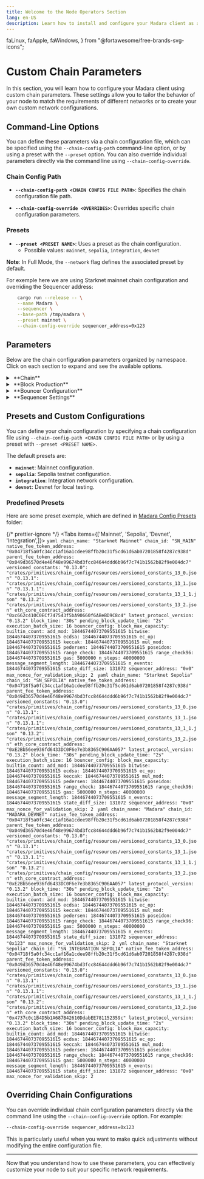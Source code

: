 ```yaml
---
title: Welcome to the Node Operators Section
lang: en-US
description: Learn how to install and configure your Madara client as a node operator.
---
```


  faLinux,
  faApple,
  faWindows,
} from "@fortawesome/free-brands-svg-icons";

# Custom Chain Parameters

In this section, you will learn how to configure your Madara client using custom chain parameters. These settings allow you to tailor the behavior of your node to match the requirements of different networks or to create your own custom network configurations.

## Command-Line Options

You can define these parameters via a chain configuration file, which can be specified using the `--chain-config-path` command-line option, or by using a preset with the `--preset` option. You can also override individual parameters directly via the command line using `--chain-config-override`.

### Chain Config Path

- **`--chain-config-path <CHAIN CONFIG FILE PATH>`**: Specifies the chain configuration file path.

- **`--chain-config-override <OVERRIDES>`**: Overrides specific chain configuration parameters.

### Presets

- **`--preset <PRESET NAME>`**: Uses a preset as the chain configuration.
  - Possible values: `mainnet`, `sepolia`, `integration`, `devnet`

**Note**: In Full Mode, the `--network` flag defines the associated preset by default.

For exemple here we are using Starknet mainnet chain configuration and overriding the Sequencer address:

```bash
    cargo run --release -- \
    --name Madara \
    --sequencer \
    --base-path /tmp/madara \
    --preset mainnet \
    --chain-config-override sequencer_address=0x123
```

## Parameters

Below are the chain configuration parameters organized by namespace. Click on each section to expand and see the available options.

<details>
<summary className="nd-details-heading">&nbsp;**Chain**</summary>
<p>

<br />- **`chain_name`**: Human-readable name of the chain for display purposes.
- *Example*: `"Starknet Mainnet"`

<br />- **`chain_id`**: Identifier of the chain. - *Example*: `"SN_MAIN"`

<br />- **`native_fee_token_address`**: The address of the native fee token
contract on Starknet. - *Example*:
`"0x04718f5a0fc34cc1af16a1cdee98ffb20c31f5cd61d6ab07201858f4287c938d"`

<br />- **`parent_fee_token_address`**: The address of the parent chain's fee
token contract on Starknet. - *Example*:
`"0x049d36570d4e46f48e99674bd3fcc84644ddd6b96f7c741b1562b82f9e004dc7"`

<br />- **`latest_protocol_version`**: The most recent Starknet protocol version
supported. - *Example*: `"0.13.2"`

<br />- **`eth_core_contract_address`**: The Starknet core contract address for
the L1 watcher. - *Example*: `"0xc662c410C0ECf747543f5bA90660f6ABeBD9C8c4"`

</p>
</details>

<details>
<summary className="nd-details-heading">&nbsp;**Block Production**</summary>
<p>

<br />- **`block_time`**: Target time interval between blocks. - *Example*:
`"30s"` - *Note*: Only used for block production.

<br />- **`pending_block_update_time`**: Duration after which the pending block
is updated. - *Example*: `"2s"` - *Note*: Only used for block production.

<br />- **`execution_batch_size`**: Number of transactions popped from the
mempool per batch. - *Example*: `16` - *Note*: Useful for optimistic
parallelization. A value too high may impact performance.

</p>
</details>

<details>
<summary className="nd-details-heading">&nbsp;**Bouncer Configuration**</summary>
<p>

<br />- **`bouncer_config`**: Configuration to limit block sizes. -
**`block_max_capacity`**: Maximum capacities per block. - **`builtin_count`**:
Maximum counts for built-in functions. - **`add_mod`**: `18446744073709551615` -
**`bitwise`**: `18446744073709551615` - **`ecdsa`**: `18446744073709551615` -
**`ec_op`**: `18446744073709551615` - **`keccak`**: `18446744073709551615` -
**`mul_mod`**: `18446744073709551615` - **`pedersen`**: `18446744073709551615` -
**`poseidon`**: `18446744073709551615` - **`range_check`**:
`18446744073709551615` - **`range_check96`**: `18446744073709551615`

    - **`gas`**: Maximum gas limit per block.
      - *Example*: `5000000`

    - **`n_steps`**: Maximum number of steps per block.
      - *Example*: `40000000`

    - **`message_segment_length`**: Maximum length of message segments.
      - *Example*: `18446744073709551615`

    - **`n_events`**: Maximum number of events per block.
      - *Example*: `18446744073709551615`

    - **`state_diff_size`**: Maximum size of state differences per block.
      - *Example*: `131072`

</p>
</details>

<details>
<summary className="nd-details-heading">&nbsp;**Sequencer Settings**</summary>
<p>

<br />- **`sequencer_address`**: Address of the sequencer (`0x0` for a full
node). - *Example*: `"0x0"` - *Note*: Only used for block production.

<br />- **`max_nonce_for_validation_skip`**: Maximum nonce for which the
validation step can be skipped when deploying an account and invoking a contract
at the same time. - *Example*: `2` - *Note*: Only used for block production.

</p>
</details>

## Presets and Custom Configurations

You can define your chain configuration by specifying a chain configuration file using `--chain-config-path <CHAIN CONFIG FILE PATH>` or by using a preset with `--preset <PRESET NAME>`.

The default presets are:

- **`mainnet`**: Mainnet configuration.
- **`sepolia`**: Sepolia testnet configuration.
- **`integration`**: Integration network configuration.
- **`devnet`**: Devnet for local testing.

### Predefined Presets

Here are some preset exemple, which are defined in [Madara Config Presets](https://github.com/madara-alliance/madara/tree/main/configs/presets) folder:

{/* prettier-ignore */}
<Tabs items={['Mainnet', 'Sepolia', 'Devnet', 'Integration',]}>
    <Tab>
        ```yaml
        chain_name: "Starknet Mainnet"
        chain_id: "SN_MAIN"
        native_fee_token_address: "0x04718f5a0fc34cc1af16a1cdee98ffb20c31f5cd61d6ab07201858f4287c938d"
        parent_fee_token_address: "0x049d36570d4e46f48e99674bd3fcc84644ddd6b96f7c741b1562b82f9e004dc7"
        versioned_constants:
        "0.13.0": "crates/primitives/chain_config/resources/versioned_constants_13_0.json"
        "0.13.1": "crates/primitives/chain_config/resources/versioned_constants_13_1.json"
        "0.13.1.1": "crates/primitives/chain_config/resources/versioned_constants_13_1_1.json"
        "0.13.2": "crates/primitives/chain_config/resources/versioned_constants_13_2.json"
        eth_core_contract_address: "0xc662c410C0ECf747543f5bA90660f6ABeBD9C8c4"
        latest_protocol_version: "0.13.2"
        block_time: "30s"
        pending_block_update_time: "2s"
        execution_batch_size: 16
        bouncer_config:
        block_max_capacity:
            builtin_count:
            add_mod: 18446744073709551615
            bitwise: 18446744073709551615
            ecdsa: 18446744073709551615
            ec_op: 18446744073709551615
            keccak: 18446744073709551615
            mul_mod: 18446744073709551615
            pedersen: 18446744073709551615
            poseidon: 18446744073709551615
            range_check: 18446744073709551615
            range_check96: 18446744073709551615
            gas: 5000000
            n_steps: 40000000
            message_segment_length: 18446744073709551615
            n_events: 18446744073709551615
            state_diff_size: 131072
        sequencer_address: "0x0"
        max_nonce_for_validation_skip: 2
        ```
    </Tab>
    <Tab>
        ```yaml
        chain_name: "Starknet Sepolia"
        chain_id: "SN_SEPOLIA"
        native_fee_token_address: "0x04718f5a0fc34cc1af16a1cdee98ffb20c31f5cd61d6ab07201858f4287c938d"
        parent_fee_token_address: "0x049d36570d4e46f48e99674bd3fcc84644ddd6b96f7c741b1562b82f9e004dc7"
        versioned_constants:
        "0.13.0": "crates/primitives/chain_config/resources/versioned_constants_13_0.json"
        "0.13.1": "crates/primitives/chain_config/resources/versioned_constants_13_1.json"
        "0.13.1.1": "crates/primitives/chain_config/resources/versioned_constants_13_1_1.json"
        "0.13.2": "crates/primitives/chain_config/resources/versioned_constants_13_2.json"
        eth_core_contract_address: "0xE2Bb56ee936fd6433DC0F6e7e3b8365C906AA057"
        latest_protocol_version: "0.13.2"
        block_time: "30s"
        pending_block_update_time: "2s"
        execution_batch_size: 16
        bouncer_config:
        block_max_capacity:
            builtin_count:
            add_mod: 18446744073709551615
            bitwise: 18446744073709551615
            ecdsa: 18446744073709551615
            ec_op: 18446744073709551615
            keccak: 18446744073709551615
            mul_mod: 18446744073709551615
            pedersen: 18446744073709551615
            poseidon: 18446744073709551615
            range_check: 18446744073709551615
            range_check96: 18446744073709551615
            gas: 5000000
            n_steps: 40000000
            message_segment_length: 18446744073709551615
            n_events: 18446744073709551615
            state_diff_size: 131072
        sequencer_address: "0x0"
        max_nonce_for_validation_skip: 2
        ```
    </Tab>
    <Tab>
        ```yaml
        chain_name: "Madara"
        chain_id: "MADARA_DEVNET"
        native_fee_token_address: "0x04718f5a0fc34cc1af16a1cdee98ffb20c31f5cd61d6ab07201858f4287c938d"
        parent_fee_token_address: "0x049d36570d4e46f48e99674bd3fcc84644ddd6b96f7c741b1562b82f9e004dc7"
        versioned_constants:
        "0.13.0": "crates/primitives/chain_config/resources/versioned_constants_13_0.json"
        "0.13.1": "crates/primitives/chain_config/resources/versioned_constants_13_1.json"
        "0.13.1.1": "crates/primitives/chain_config/resources/versioned_constants_13_1_1.json"
        "0.13.2": "crates/primitives/chain_config/resources/versioned_constants_13_2.json"
        eth_core_contract_address: "0xE2Bb56ee936fd6433DC0F6e7e3b8365C906AA057"
        latest_protocol_version: "0.13.2"
        block_time: "30s"
        pending_block_update_time: "2s"
        execution_batch_size: 16
        bouncer_config:
        block_max_capacity:
            builtin_count:
            add_mod: 18446744073709551615
            bitwise: 18446744073709551615
            ecdsa: 18446744073709551615
            ec_op: 18446744073709551615
            keccak: 18446744073709551615
            mul_mod: 18446744073709551615
            pedersen: 18446744073709551615
            poseidon: 18446744073709551615
            range_check: 18446744073709551615
            range_check96: 18446744073709551615
            gas: 5000000
            n_steps: 40000000
            message_segment_length: 18446744073709551615
            n_events: 18446744073709551615
            state_diff_size: 131072
        sequencer_address: "0x123"
        max_nonce_for_validation_skip: 2
        ```
    </Tab>
    <Tab>
        ```yml
        chain_name: "Starknet Sepolia"
        chain_id: "SN_INTEGRATION_SEPOLIA"
        native_fee_token_address: "0x04718f5a0fc34cc1af16a1cdee98ffb20c31f5cd61d6ab07201858f4287c938d"
        parent_fee_token_address: "0x049d36570d4e46f48e99674bd3fcc84644ddd6b96f7c741b1562b82f9e004dc7"
        versioned_constants:
        "0.13.0": "crates/primitives/chain_config/resources/versioned_constants_13_0.json"
        "0.13.1": "crates/primitives/chain_config/resources/versioned_constants_13_1.json"
        "0.13.1.1": "crates/primitives/chain_config/resources/versioned_constants_13_1_1.json"
        "0.13.2": "crates/primitives/chain_config/resources/versioned_constants_13_2.json"
        eth_core_contract_address: "0x4737c0c1B4D5b1A687B42610DdabEE781152359c"
        latest_protocol_version: "0.13.2"
        block_time: "30s"
        pending_block_update_time: "2s"
        execution_batch_size: 16
        bouncer_config:
        block_max_capacity:
            builtin_count:
            add_mod: 18446744073709551615
            bitwise: 18446744073709551615
            ecdsa: 18446744073709551615
            ec_op: 18446744073709551615
            keccak: 18446744073709551615
            mul_mod: 18446744073709551615
            pedersen: 18446744073709551615
            poseidon: 18446744073709551615
            range_check: 18446744073709551615
            range_check96: 18446744073709551615
            gas: 5000000
            n_steps: 40000000
            message_segment_length: 18446744073709551615
            n_events: 18446744073709551615
            state_diff_size: 131072
        sequencer_address: "0x0"
        max_nonce_for_validation_skip: 2
        ```
    </Tab>
</Tabs>

## Overriding Chain Configurations

You can override individual chain configuration parameters directly via the command line using the `--chain-config-override` option. For example:

```bash
--chain-config-override sequencer_address=0x123
```

This is particularly useful when you want to make quick adjustments without modifying the entire configuration file.

---

Now that you understand how to use these parameters, you can effectively customize your node to suit your specific network requirements.

